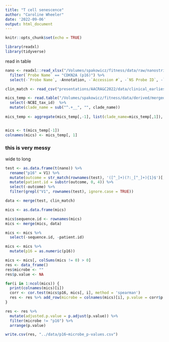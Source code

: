 ```yaml
---
title: "T cell senescence"
author: "Caroline Wheeler"
date: '2022-09-06'
output: html_document
---
```


```r
knitr::opts_chunk$set(echo = TRUE)

library(readxl)
library(tidyverse)
```

read in table 
```r
nano <- readxl::read_xlsx("/Volumes/spakowicz/fitness/data/raw/nanostring/RoskoPresley_NanostringJune2022.xlsx", sheet = "nSolver output") %>%
  filter(`Probe Name` == "CDKN2A (p16)") %>%
  select(-`Probe Name`, -Annotation, -`Accession #`, -`NS Probe ID`, -`Class Name`, -`Analyte Type`, -`% Samples above Threshold`)

clin_match <- read_csv("presentations/AACRA&C2022/data/clinical_earliest-microbe-samps.csv")

mics_temp <- read.table("/Volumes/spakowicz/fitness/data/derived/merged_metaphlan_output.txt", header = TRUE) %>%
  select(-NCBI_tax_id)  %>%
  mutate(clade_name = sub("^.+__", "", clade_name))
  
mics_temp <- aggregate(mics_temp[,-1], list(clade_name=mics_temp[,1]), FUN = sum)


mics <- t(mics_temp[-1])
colnames(mics) <- mics_temp[, 1]

```

### this is very messy ### 

wide to long 
```r
test <- as.data.frame(t(nano)) %>%
  rename("p16" = V1) %>%
  mutate(outcome = str_match(rownames(test), '([^_]+)(?:_[^_]+){1}$')[,2]) %>%
  mutate(patient.id = substr(outcome, 0, 4)) %>%
  select(-outcome) %>%
  filter(grepl("V1", rownames(test), ignore.case = TRUE))

data <- merge(test, clin_match)

mics <- as.data.frame(mics) 

mics$sequence.id <- rownames(mics)
mics <- merge(mics, data)
```

```r
mics <- mics %>%
  select(-sequence.id, -patient.id)

mics <- mics %>%
  mutate(p16 = as.numeric(p16))

mics <- mics[, colSums(mics != 0) > 0]
res <- data_frame()
res$microbe <- ""
res$p.value <- NA

for(i in 1:ncol(mics)) {  
  print(colnames(mics)[i])
  corr <- cor.test(mics$p16, mics[, i], method = 'spearman')
  res <- res %>% add_row(microbe = colnames(mics)[i], p.value = corr$p.value)
}
```

```r
res <- res %>%
  mutate(adjusted.p.value = p.adjust(p.value)) %>%
  filter(microbe != "p16") %>%
  arrange(p.value)

write.csv(res, "../data/p16~microbe_p-values.csv")
```



